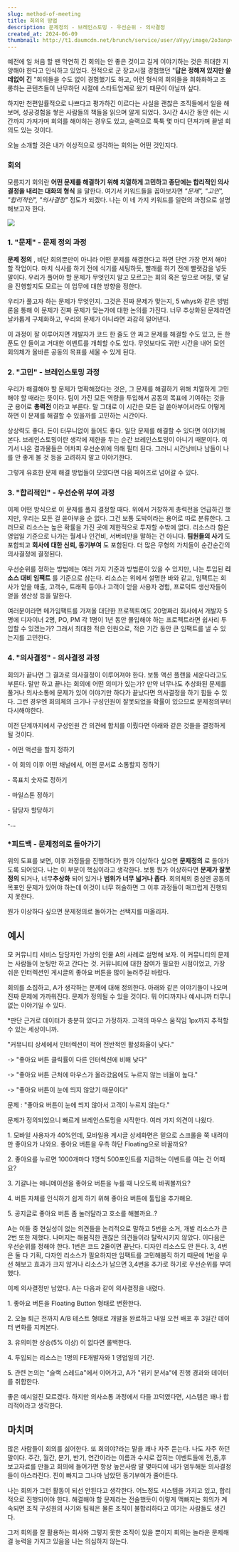 ```yaml
---
slug: method-of-meeting
title: 회의의 방법
description: 문제정의 - 브레인스토밍 - 우선순위 - 의사결정
created_at: 2024-06-09
thumbnail: http://t1.daumcdn.net/brunch/service/user/aVyy/image/2o3anpvTZrFUXwT4gBSoA3vfaZA.png
---
```


예전에 일 처음 할 땐 막연히 긴 회의는 안 좋은 것이고 길게 이야기하는 것은 최대한 지양해야 한다고 인식하고 있었다. 전적으로 군 장교시절
경험했던 "**답은 정해져 있지만 쓸데없이 긴** "회의들을 수도 없이 경험했기도 하고, 이런 형식의 회의들을 희화화하고 조롱하는 콘텐츠들이
난무하던 시절에 스타트업계로 왔기 때문이 아닐까 싶다.

하지만 천편일률적으로 나쁘다고 평가하긴 이르다는 사실을 괜찮은 조직들에서 일을 해보며, 성공경험을 쌓은 사람들의 책들을 읽으며 알게 되었다.
3시간 4시간 동안 쉬는 시간까지 가져가며 회의를 해야햐는 경우도 있고, 슬랙으로 툭툭 몇 마디 던져가며 끝낼 회의도 있는 것이다.

오늘 소개할 것은 내가 이상적으로 생각하는 회의는 어떤 것인지다.

### **회의**

모름지기 회의란 **어떤 문제를 해결하기 위해 치열하게 고민하고 종단에는 합리적인 의사결정을 내리는 대화의 형식** 을 말한다. 여기서
키워드들을 꼽아보자면 _"문제", "고민", "합리적인", "의사결정"_ 정도가 되겠다. 나는 이 네 가지 키워드를 일련의 과정으로
설명해보고자 한다.

![](http://t1.daumcdn.net/brunch/service/user/aVyy/image/uOs1R8alQHic1jAwbMhuhl7hbBs.png)

### **1\. "문제"** \- 문제 정의 과정

**문제 정의** , 비단 회의뿐만이 아니라 어떤 문제를 해결한다고 하면 단연 가장 먼저 해야 할 작업이다. 마치 식사를 하기 전에 식기를
세팅하듯, 빨래를 하기 전에 빨랫감을 넣듯 말이다. 우리가 풀어야 할 문제가 무엇인지 알고 모르고는 회의 혹은 앞으로 며칠, 몇 달을
진행할지도 모르는 이 업무에 대한 방향을 정한다.

우리가 풀고자 하는 문제가 무엇인지. 그것은 진짜 문제가 맞는지, 5 whys와 같은 방법론을 통해 이 문제가 진짜 문제가 맞는가에 대한
논의를 가진다. 너무 추상화된 문제라면 날카롭게 구체화하고, 우리의 문제가 아니라면 과감히 덜어낸다.

이 과정이 잘 이루어지면 개발자가 코드 한 줄도 안 짜고 문제를 해결할 수도 있고, 돈 한 푼도 안 들이고 거대한 이벤트를 개최할 수도
있다. 무엇보다도 귀한 시간을 내어 모인 회의체가 올바른 공동의 목표를 세울 수 있게 된다.

### **2\. "고민" -** 브레인스토밍 과정

우리가 해결해야 할 문제가 명확해졌다는 것은, 그 문제를 해결하기 위해 치열하게 고민해야 할 때라는 뜻이다. 팀이 가진 모든 역량을 투입해서
공동의 목표에 기여하는 것을 군 용어로 **총력전** 이라고 부른다. 말 그대로 이 시간은 모든 걸 쏟아부어서라도 어떻게 하면 이 문제를
해결할 수 있을까를 고민하는 시간이다.

상상력도 좋다. 돈이 터무니없이 들어도 좋다. 일단 문제를 해결할 수 있다면 이야기해 본다. 브레인스토밍이란 생각에 제한을 두는 순간
브레인스토밍이 아니기 때문이다. 여기서 나온 결과물들은 어차피 우선순위에 의해 필터 된다. 그러니 시간낭비나 남들이 나를 안 좋게 볼 것
등을 고려하지 말고 이야기한다.

그렇게 유효한 문제 해결 방법들이 모였다면 다음 페이즈로 넘어갈 수 있다.

### **3\. "합리적인"** \- 우선순위 부여 과정

이제 어떤 방식으로 이 문제를 풀지 결정할 때다. 위에서 거창하게 총력전을 언급하긴 했지만, 우리는 모든 걸 쏟아부을 순 없다. 그건 보통
도박이라는 용어로 따로 분류한다. 그러므로 리소스는 높은 확률을 가진 곳에 제한적으로 투자할 수밖에 없다. 리소스라 함은 영업일 기준으로
나가는 월세나 인건비, 서버비만을 말하는 건 아니다. **팀원들의 사기** 도 포함되고 **회사에 대한 신뢰, 동기부여** 도 포함된다. 더
많은 무형의 가치들이 순간순간의 의사결정에 결정된다.

우선순위를 정하는 방법에는 여러 가지 기준과 방법론이 있을 수 있지만, 나는 투입된 **리소스 대비 임팩트** 를 기준으로 삼는다. 리소스는
위에서 설명한 바와 같고, 임팩트는 회사가 얻을 매출, 고객수, 트래픽 등이나 고객이 얻을 사용자 경험, 프로덕트 생산자들이 얻을 생산성
등을 말한다.

여러분이라면 메가임팩트를 가져올 대단한 프로젝트여도 20명짜리 회사에서 개발자 5명에 디자이너 2명, PO, PM 각 1명이 1년 동안
몰입해야 하는 프로젝트라면 쉽사리 투입할 수 있겠는가? 그래서 최대한 적은 인원으로, 적은 기간 동안 큰 임팩트를 낼 수 있는지를 고민한다.

### **4\. "의사결정"** \- 의사결정 과정

회의가 끝나면 그 결과로 의사결정이 이루어져야 한다. 보통 액션 플랜을 세운다라고도 부른다. 말만 하고 끝나는 회의에 어떤 의미가 있는가?
만약 너무나도 추상화된 문제를 풀거나 의사소통에 문제가 있어 이야기만 하다가 끝났다면 의사결정을 하기 힘들 수 있다. 그런 경우엔 회의체의
크기나 구성인원이 잘못되었을 확률이 있으므로 문제정의부터 다시해야한다.

이전 단계까지에서 구성인원 간 의견에 합치를 이뤘다면 아래와 같은 것들을 결정하게 될 것이다.

\- 어떤 액션을 할지 정하기

\- 이 회의 이후 어떤 채널에서, 어떤 문서로 소통할지 정하기

\- 목표치 숫자로 정하기

\- 마일스톤 정하기

\- 담당자 할당하기

-...

### **\*피드백 -** 문제정의로 돌아가기

위의 도표를 보면, 이후 과정들을 진행하다가 뭔가 이상하다 싶으면 **문제정의** 로 돌아가도록 되어있다. 나는 이 부분이 핵심이라고
생각한다. 보통 뭔가 이상하다면 **문제가 잘못 정의** 되거나, 너무**추상화** 되어 있거나 **범위가 너무 넓거나 좁다**. 회의체의
중심엔 공동의 목표인 문제가 있어야 하는데 이것이 너무 허술하면 그 이후 과정들이 매끄럽게 진행되지 못한다.

뭔가 이상하다 싶으면 문제정의로 돌아가는 선택지를 떠올리자.

## **예시**

모 커뮤니티 서비스 담당자인 가상의 인물 A의 사례로 설명해 보자. 이 커뮤니티의 문제는 사람들이 눈팅만 하고 간다는 것. 커뮤니티에 대한
참여가 필요한 시점이었고, 가장 쉬운 인터렉션인 게시글의 좋아요 버튼을 많이 눌러주길 바랐다.

회의를 소집하고, A가 생각하는 문제에 대해 정의한다. 아래와 같은 이야기들이 나오며 진짜 문제에 가까워진다. 문제가 정의될 수 있을
것이다. 뭐 어디까지나 예시니까 터무니없는 이야기일 수 있다.

\*판단 근거로 데이터가 충분히 있다고 가정하자. 고객의 마우스 움직임 1px까지 추적할 수 있는 세상이니까.

"커뮤니티 상세에서 인터렉션이 적어 전반적인 활성화율이 낮다."

-> "좋아요 버튼 클릭률이 다른 인터렉션에 비해 낮다"

-> "좋아요 버튼 근처에 마우스가 올라갔음에도 누르지 않는 비율이 높다."

-> "좋아요 버튼이 눈에 띄지 않았기 때문이다"

문제 : "좋아요 버튼이 눈에 띄지 않아서 고객이 누르지 않는다."

문제가 정의되었으니 빠르게 브레인스토밍을 시작한다. 여러 가지 의견이 나왔다.

1\. 모바일 사용자가 40%인데, 모바일용 게시글 상세화면은 밑으로 스크롤을 쭉 내려야만 좋아요가 나와요. 좋아요 버튼을 우측 하단
Floating으로 바꿀까요?

2\. 좋아요를 누르면 1000개마다 1명씩 500포인트를 지급하는 이벤트를 여는 건 어때요?

3\. 기갈나는 애니메이션을 좋아요 버튼을 누를 때 나오도록 바꿔볼까요?

4\. 버튼 자체를 인식하기 쉽게 하기 위해 좋아요 버튼에 툴팁을 추가해요.

5\. 공지글로 좋아요 버튼 좀 눌러달라고 호소를 해볼까요..?

A는 이들 중 현실성이 없는 의견들을 논리적으로 말하고 5번을 소거, 개발 리소스가 큰 2번 또한 제했다. 나머지는 해봄직한 괜찮은
의견들이라 탈락시키지 않았다. 이다음은 우선순위를 정해야 한다. 1번은 코드 2줄이면 끝난다. 디자인 리소스도 안 든다. 3, 4번은 둘 다
기획, 다자인 리소스가 필요하지만 임팩트를 고민해봄직 하기 때문에 1번을 우선 해보고 효과가 크지 않거나 리소스가 남으면 3,4번을 추가로
하기로 우선순위를 부여했다.

이제 의사결정만 남았다. A는 다음과 같이 의사결정을 내렸다.

1\. 좋아요 버튼을 Floating Button 형태로 변환한다.

2\. 오늘 퇴근 전까지 A/B 테스트 형태로 개발을 완료하고 내일 오전 배포 후 3일간 데이터 변화를 지켜본다.

3\. 유의미한 상승(5% 이상) 이 없다면 롤백한다.

4\. 투입되는 리소스는 1명의 FE개발자와 1 영업일의 기간.

5\. 관련 논의는 "슬랙 스레드a"에서 이어가고, A가 "위키 문서a"에 진행 경과와 데이터를 취합한다.

좋은 예시일진 모르겠다. 하지만 의사소통 과정에서 다들 끄덕였다면, 시스템은 꽤나 합리적이라고 생각한다.

## **마치며**

많은 사람들이 회의를 싫어한다. 또 회의야?라는 말을 꽤나 자주 듣는다. 나도 자주 하던 말이다. 주간, 월간, 분기, 반기, 연간이라는
이름과 수시로 잡히는 이벤트들에 전,중,후 보고자료를 만들고 회의에 들어가면 항상 높은사람 말 몇마디에 내가 염두해둔 의사결정들이
아스라진다. 진이 빠지고 그나마 남았던 동기부여가 줄어든다.

나는 회의가 그런 활동이 되선 안된다고 생각한다. 어느정도 시스템을 가지고 있고, 합리적으로 진행되어야 한다. 해결해야 할 문제라는
전술했듯이 이렇게 맥빠지는 회의가 계속되면 조직 구성원의 사기와 팀웍은 물론 조직이 불합리하다고 여기는 사람들도 생긴다.

그저 회의를 잘 활용하는 회사와 그렇지 못한 조직이 있을 뿐이지 회의는 놀라운 문제해결 능력을 가지고 있음을 나는 의심하지 않는다.
